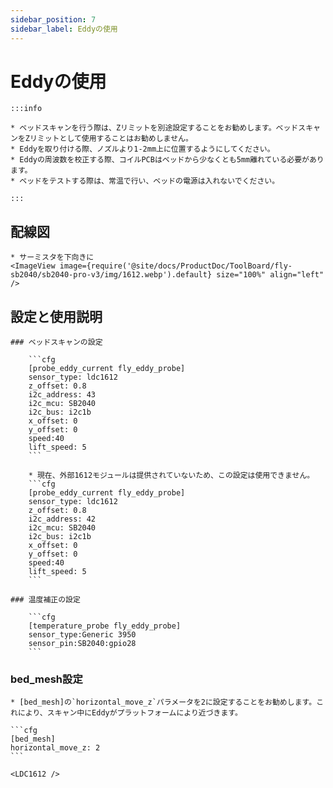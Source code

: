 ```yaml
---
sidebar_position: 7
sidebar_label: Eddyの使用
---
```



# Eddyの使用

    :::info

    * ベッドスキャンを行う際は、Zリミットを別途設定することをお勧めします。ベッドスキャンをZリミットとして使用することはお勧めしません。
    * Eddyを取り付ける際、ノズルより1-2mm上に位置するようにしてください。
    * Eddyの周波数を校正する際、コイルPCBはベッドから少なくとも5mm離れている必要があります。
    * ベッドをテストする際は、常温で行い、ベッドの電源は入れないでください。

    :::

## 配線図

    * サーミスタを下向きに
    <ImageView image={require('@site/docs/ProductDoc/ToolBoard/fly-sb2040/sb2040-pro-v3/img/1612.webp').default} size="100%" align="left" />


## 設定と使用説明

    ### ベッドスキャンの設定

        ```cfg
        [probe_eddy_current fly_eddy_probe]
        sensor_type: ldc1612
        z_offset: 0.8
        i2c_address: 43
        i2c_mcu: SB2040
        i2c_bus: i2c1b
        x_offset: 0
        y_offset: 0
        speed:40
        lift_speed: 5
        ```

        * 現在、外部1612モジュールは提供されていないため、この設定は使用できません。
        ```cfg
        [probe_eddy_current fly_eddy_probe]
        sensor_type: ldc1612
        z_offset: 0.8
        i2c_address: 42
        i2c_mcu: SB2040
        i2c_bus: i2c1b
        x_offset: 0
        y_offset: 0
        speed:40
        lift_speed: 5
        ```

    ### 温度補正の設定

        ```cfg
        [temperature_probe fly_eddy_probe]
        sensor_type:Generic 3950
        sensor_pin:SB2040:gpio28
        ```

### bed_mesh設定

    * [bed_mesh]の`horizontal_move_z`パラメータを2に設定することをお勧めします。これにより、スキャン中にEddyがプラットフォームにより近づきます。

    ```cfg
    [bed_mesh]
    horizontal_move_z: 2
    ```

    <LDC1612 />